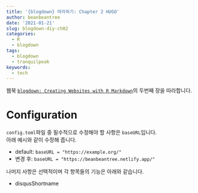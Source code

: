 ```yaml
---
title: '{blogdown} 따라하기: Chapter 2 HUGO'
author: beanbeantree
date: '2021-01-21'
slug: blogdown-diy-ch02
categories:
  - R
  - blogdown
tags:
  - blogdown
  - tranquilpeak
keywords:
  - tech
---
```


웹북 [`blogdown: Creating Websites with R Markdown`](https://bookdown.org/yihui/blogdown/)의 두번째 장을 따라합니다.  

<!--more-->

# Configuration
`config.toml`파일 중 필수적으로 수정해야 할 사항은 `baseURL`입니다.  
아래 예시와 같이 수정해 줍니다.  

* default: `baseURL = "https://example.org/"`  
* 변경 후: `baseURL = "https://beanbeantree.netlify.app/"`

나머지 사항은 선택적이며 각 항목들의 기능은 아래와 같습니다.  

* disqusShortname

